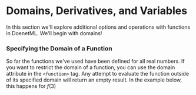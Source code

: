 # Domains, Derivatives, and Variables

In this section we'll explore additional options and operations with functions in DoenetML. We'll begin with domains!

### Specifying the Domain of a Function

So far the functions we've used have been defined for all real numbers. If you want to restrict the domain of a function, you can use the domain attribute in the `<function>` tag. Any attempt to evaluate the function outside of its specified domain will return an empty result. In the example below, this happens for $f(3)$